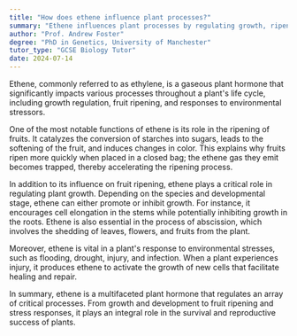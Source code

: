 ```yaml
---
title: "How does ethene influence plant processes?"
summary: "Ethene influences plant processes by regulating growth, ripening of fruits, and responses to environmental stress."
author: "Prof. Andrew Foster"
degree: "PhD in Genetics, University of Manchester"
tutor_type: "GCSE Biology Tutor"
date: 2024-07-14
---
```


Ethene, commonly referred to as ethylene, is a gaseous plant hormone that significantly impacts various processes throughout a plant's life cycle, including growth regulation, fruit ripening, and responses to environmental stressors.

One of the most notable functions of ethene is its role in the ripening of fruits. It catalyzes the conversion of starches into sugars, leads to the softening of the fruit, and induces changes in color. This explains why fruits ripen more quickly when placed in a closed bag; the ethene gas they emit becomes trapped, thereby accelerating the ripening process.

In addition to its influence on fruit ripening, ethene plays a critical role in regulating plant growth. Depending on the species and developmental stage, ethene can either promote or inhibit growth. For instance, it encourages cell elongation in the stems while potentially inhibiting growth in the roots. Ethene is also essential in the process of abscission, which involves the shedding of leaves, flowers, and fruits from the plant.

Moreover, ethene is vital in a plant's response to environmental stresses, such as flooding, drought, injury, and infection. When a plant experiences injury, it produces ethene to activate the growth of new cells that facilitate healing and repair.

In summary, ethene is a multifaceted plant hormone that regulates an array of critical processes. From growth and development to fruit ripening and stress responses, it plays an integral role in the survival and reproductive success of plants.
    